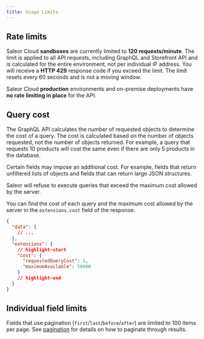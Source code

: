 ```yaml
---
title: Usage Limits
---
```


## Rate limits

Saleor Cloud **sandboxes** are currently limited to **120 requests/minute**. The limit is applied to all API requests, including GraphQL and Storefront API and is calculated for the entire environment, not per individual IP address. You will receive a **HTTP 429** response code if you exceed the limit. The limit resets every 60 seconds and is not a moving window.

Saleor Cloud **production** environments and on-premise deployments have **no rate limiting in place** for the API.

## Query cost

The GraphQL API calculates the number of requested objects to determine the cost of a query. The cost is calculated based on the number of objects requested, not the number of objects returned. For example, a query that requests 10 products will cost the same even if there are only 5 products in the database.

Certain fields may impose an additional cost. For example, fields that return unfiltered lists of objects and fields that can return large JSON structures.

Saleor will refuse to execute queries that exceed the maximum cost allowed by the server.

You can find the cost of each query and the maximum cost allowed by the server in the `extensions.cost` field of the response.

```json title="Response"
{
  "data": {
    // ...
  },
  "extensions": {
    // highlight-start
    "cost": {
      "requestedQueryCost": 5,
      "maximumAvailable": 50000
    }
    // highlight-end
  }
}
```

## Individual field limits

Fields that use pagination (`first`/`last`/`before`/`after`) are limited to 100 items per page. See [pagination](./pagination.mdx) for details on how to paginate through results.
